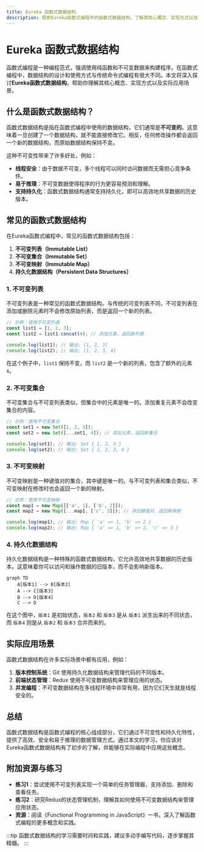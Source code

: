 ```yaml
---
title: Eureka 函数式数据结构
description: 探索Eureka函数式编程中的函数式数据结构，了解其核心概念、实现方式以及实际应用场景。
---
```


# Eureka 函数式数据结构

函数式编程是一种编程范式，强调使用纯函数和不可变数据来构建程序。在函数式编程中，数据结构的设计和使用方式与传统命令式编程有很大不同。本文将深入探讨**Eureka函数式数据结构**，帮助你理解其核心概念、实现方式以及实际应用场景。

## 什么是函数式数据结构？

函数式数据结构是指在函数式编程中使用的数据结构，它们通常是**不可变的**。这意味着一旦创建了一个数据结构，就不能直接修改它。相反，任何修改操作都会返回一个新的数据结构，而原始数据结构保持不变。

这种不可变性带来了许多好处，例如：
- **线程安全**：由于数据不可变，多个线程可以同时访问数据而无需担心竞争条件。
- **易于推理**：不可变数据使得程序的行为更容易预测和理解。
- **支持持久化**：函数式数据结构通常支持持久化，即可以高效地共享数据的历史版本。

## 常见的函数式数据结构

在Eureka函数式编程中，常见的函数式数据结构包括：

1. **不可变列表（Immutable List）**
2. **不可变集合（Immutable Set）**
3. **不可变映射（Immutable Map）**
4. **持久化数据结构（Persistent Data Structures）**

### 1. 不可变列表

不可变列表是一种常见的函数式数据结构。与传统的可变列表不同，不可变列表在添加或删除元素时不会修改原始列表，而是返回一个新的列表。

```javascript
// 示例：使用不可变列表
const list1 = [1, 2, 3];
const list2 = list1.concat(4); // 添加元素，返回新列表

console.log(list1); // 输出: [1, 2, 3]
console.log(list2); // 输出: [1, 2, 3, 4]
```

在这个例子中，`list1` 保持不变，而 `list2` 是一个新的列表，包含了额外的元素 `4`。

### 2. 不可变集合

不可变集合与不可变列表类似，但集合中的元素是唯一的。添加重复元素不会改变集合的内容。

```javascript
// 示例：使用不可变集合
const set1 = new Set([1, 2, 3]);
const set2 = new Set([...set1, 4]); // 添加元素，返回新集合

console.log(set1); // 输出: Set { 1, 2, 3 }
console.log(set2); // 输出: Set { 1, 2, 3, 4 }
```

### 3. 不可变映射

不可变映射是一种键值对的集合，其中键是唯一的。与不可变列表和集合类似，不可变映射在修改时也会返回一个新的映射。

```javascript
// 示例：使用不可变映射
const map1 = new Map([['a', 1], ['b', 2]]);
const map2 = new Map([...map1, ['c', 3]]); // 添加键值对，返回新映射

console.log(map1); // 输出: Map { 'a' => 1, 'b' => 2 }
console.log(map2); // 输出: Map { 'a' => 1, 'b' => 2, 'c' => 3 }
```

### 4. 持久化数据结构

持久化数据结构是一种特殊的函数式数据结构，它允许高效地共享数据的历史版本。这意味着你可以访问和操作数据的旧版本，而不会影响新版本。

```mermaid
graph TD
    A[版本1] --> B[版本2]
    A --> C[版本3]
    B --> D[版本4]
    C --> D
```

在这个图中，`版本1` 是初始状态，`版本2` 和 `版本3` 是从 `版本1` 派生出来的不同状态，而 `版本4` 则是从 `版本2` 和 `版本3` 合并而来的。

## 实际应用场景

函数式数据结构在许多实际场景中都有应用，例如：

1. **版本控制系统**：Git 使用持久化数据结构来管理代码的不同版本。
2. **前端状态管理**：Redux 使用不可变数据结构来管理应用的状态。
3. **并发编程**：不可变数据结构在多线程环境中非常有用，因为它们天生就是线程安全的。

## 总结

函数式数据结构是函数式编程的核心组成部分，它们通过不可变性和持久化特性，提供了高效、安全和易于推理的数据管理方式。通过本文的学习，你应该对Eureka函数式数据结构有了初步的了解，并能够在实际编程中应用这些概念。

## 附加资源与练习

- **练习1**：尝试使用不可变列表实现一个简单的任务管理器，支持添加、删除和查看任务。
- **练习2**：研究Redux的状态管理机制，理解其如何使用不可变数据结构来管理应用状态。
- **资源**：阅读《Functional Programming in JavaScript》一书，深入了解函数式编程的更多概念和实践。

:::tip
函数式数据结构的学习需要时间和实践，建议多动手编写代码，逐步掌握其精髓。
:::